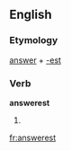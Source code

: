 ==English==

===Etymology===
[[answer]] + [[-est]]

===Verb===
'''answerest'''

# {{context|archaic|lang=en}} {{en-archaic second-person singular of|answer}}

[[fr:answerest]]